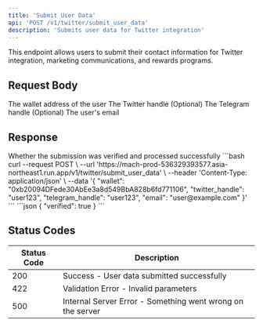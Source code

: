 ```yaml
---
title: 'Submit User Data'
api: 'POST /v1/twitter/submit_user_data'
description: 'Submits user data for Twitter integration'
---
```


This endpoint allows users to submit their contact information for Twitter integration, marketing communications, and rewards programs.

## Request Body

<ParamField body="wallet" type="string" required>
  The wallet address of the user
</ParamField>

<ParamField body="twitter_handle" type="string" required>
  The Twitter handle
</ParamField>

<ParamField body="telegram_handle" type="string">
  (Optional) The Telegram handle
</ParamField>

<ParamField body="email" type="string">
  (Optional) The user's email
</ParamField>

## Response

<ResponseField name="verified" type="boolean">
  Whether the submission was verified and processed successfully
</ResponseField>

<RequestExample>
```bash
curl --request POST \
  --url 'https://mach-prod-536329393577.asia-northeast1.run.app/v1/twitter/submit_user_data' \
  --header 'Content-Type: application/json' \
  --data '{
    "wallet": "0xb20094DFede30AbEe3a8d549BbA828b6fd771106",
    "twitter_handle": "user123",
    "telegram_handle": "user123",
    "email": "user@example.com"
  }'
```
</RequestExample>

<ResponseExample>
```json
{
  "verified": true
}
```
</ResponseExample>

## Status Codes

| Status Code | Description |
|-------------|-------------|
| 200 | Success - User data submitted successfully |
| 422 | Validation Error - Invalid parameters |
| 500 | Internal Server Error - Something went wrong on the server |

